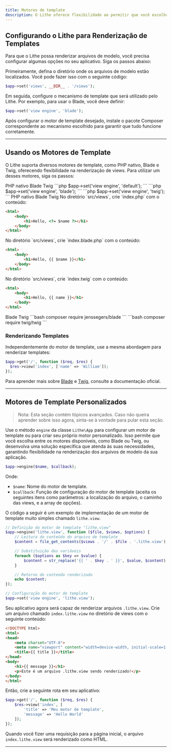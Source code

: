 ```yaml
---
title: Motores de template  
description: O Lithe oferece flexibilidade ao permitir que você escolha entre diversos motores de template, como PHP puro, Blade e Twig. Além dos motores padrão, você pode configurar outros para otimizar a criação e a renderização de interfaces dinâmicas.
---
```


## Configurando o Lithe para Renderização de Templates

Para que o Lithe possa renderizar arquivos de modelo, você precisa configurar algumas opções no seu aplicativo. Siga os passos abaixo:

<Stepper>
<StepperItem title="Diretório de Templates">

Primeiramente, defina o diretório onde os arquivos de modelo estão localizados. Você pode fazer isso com o seguinte código:

```php
$app->set('views', __DIR__ . '/views');
```

</StepperItem>
<StepperItem title="Motor de Template">

Em seguida, configure o mecanismo de template que será utilizado pelo Lithe. Por exemplo, para usar o Blade, você deve definir:

```php
$app->set('view engine', 'blade');
```

</StepperItem>
<StepperItem title="Instalação do Pacote">

Após configurar o motor de template desejado, instale o pacote Composer correspondente ao mecanismo escolhido para garantir que tudo funcione corretamente.

</StepperItem>

</Stepper>

---

## Usando os Motores de Template

O Lithe suporta diversos motores de template, como PHP nativo, Blade e Twig, oferecendo flexibilidade na renderização de views. Para utilizar um desses motores, siga os passos:

<Stepper>
<StepperItem title="Defina o motor de template">

<Tabs defaultValue="default" className="pt-5 pb-1">
  <TabsList className="">
    <TabsTrigger value="default">PHP nativo</TabsTrigger>
    <TabsTrigger value="blade">Blade</TabsTrigger>
     <TabsTrigger value="twig">Twig</TabsTrigger>
  </TabsList>
  <TabsContent value="default">
```php
$app->set('view engine', 'default');
```
   </TabsContent>
  <TabsContent value="blade">
```php
$app->set('view engine', 'blade');
```
  </TabsContent>
  <TabsContent value="twig">
```php
$app->set('view engine', 'twig');
```
   </TabsContent>
</Tabs>

</StepperItem>
<StepperItem title="Crie um arquivo de template Blade">

<Tabs defaultValue="default" className="pt-5 pb-1">
  <TabsList className="Crie um arquivo de template">
    <TabsTrigger value="default">PHP nativo</TabsTrigger>
    <TabsTrigger value="blade">Blade</TabsTrigger>
     <TabsTrigger value="twig">Twig</TabsTrigger>
  </TabsList>
  <TabsContent value="default">
No diretório `src/views`, crie `index.php` com o conteúdo:

```html
<html>
    <body>
        <h1>Hello, <?= $name ?></h1>
    </body>
</html>
```
   </TabsContent>
  <TabsContent value="blade">
No diretório `src/views`, crie `index.blade.php` com o conteúdo:

```html
<html>
    <body>
        <h1>Hello, {{ $name }}</h1>
    </body>
</html>
```
  </TabsContent>
  <TabsContent value="twig">
No diretório `src/views`, crie `index.twig` com o conteúdo:

```html
<html>
    <body>
        <h1>Hello, {{ name }}</h1>
    </body>
</html>
```
   </TabsContent>
</Tabs>

</StepperItem>

<StepperItem title="Instale o pacote via Composer">

<Tabs className="pt-5 pb-1">
  <TabsList className="">
    <TabsTrigger value="blade">Blade</TabsTrigger>
     <TabsTrigger value="twig">Twig</TabsTrigger>
  </TabsList>
  <TabsContent value="blade">
```bash
composer require jenssegers/blade
```
  </TabsContent>
  <TabsContent value="twig">
```bash
composer require twig/twig
```
   </TabsContent>
</Tabs>

</StepperItem>

</Stepper>

### Renderizando Templates

Independentemente do motor de template, use a mesma abordagem para renderizar templates:

```php
$app->get('/', function ($req, $res) {
  $res->view('index', ['name' => 'William']);
});
```

Para aprender mais sobre <a href="https://laravel.com/docs/blade" target="_blank">Blade</a> e <a href="https://twig.symfony.com/doc" target="_blank">Twig</a>, consulte a documentação oficial.

---

## Motores de Template Personalizados

> Nota: Esta seção contém tópicos avançados. Caso não queira aprender sobre isso agora, sinta-se à vontade para pular esta seção.

Use o método `engine` da classe `Lithe\App` para configurar um motor de template ou para criar seu próprio motor personalizado. Isso permite que você escolha entre os motores disponíveis, como Blade ou Twig, ou desenvolva uma solução específica que atenda às suas necessidades, garantindo flexibilidade na renderização dos arquivos de modelo da sua aplicação.

```php
$app->engine($name, $callback);
```

Onde:
- `$name`: Nome do motor de template.
- `$callback`: Função de configuração do motor de template (aceita os seguintes itens como parâmetros: a localização do arquivo, o caminho das views, e a array de opções).

O código a seguir é um exemplo de implementação de um motor de template muito simples chamado `lithe.view`.

```php
// Definição do motor de template "lithe.view"
$app->engine('lithe.view', function ($file, $views, $options) {
    // Leitura do conteúdo do arquivo de template
    $content = file_get_contents($views . '/' . $file . '.lithe.view');

    // Substituição das variáveis
    foreach ($options as $key => $value) {
        $content = str_replace('{{ ' . $key . ' }}', $value, $content);
    }

    // Retorno do conteúdo renderizado
    echo $content;
});

// Configuração do motor de template
$app->set('view engine', 'lithe.view');
```

Seu aplicativo agora será capaz de renderizar arquivos `.lithe.view`. Crie um arquivo chamado `index.lithe.view` no diretório de views com o seguinte conteúdo:

```html
<!DOCTYPE html>
<html>
<head>
    <meta charset="UTF-8">
    <meta name="viewport" content="width=device-width, initial-scale=1.0">
    <title>{{ title }}</title>
</head>
<body>
    <h1>{{ message }}</h1>
    <p>Este é um arquivo .lithe.view sendo renderizado!</p>
</body>
</html>
```

Então, crie a seguinte rota em seu aplicativo:

```php
$app->get('/', function ($req, $res) {
    $res->view('index', [
        'title' => 'Meu motor de template', 
        'message' => 'Hello World'
    ]);
});
```

Quando você fizer uma requisição para a página inicial, o arquivo `index.lithe.view` será renderizado como HTML.

---

